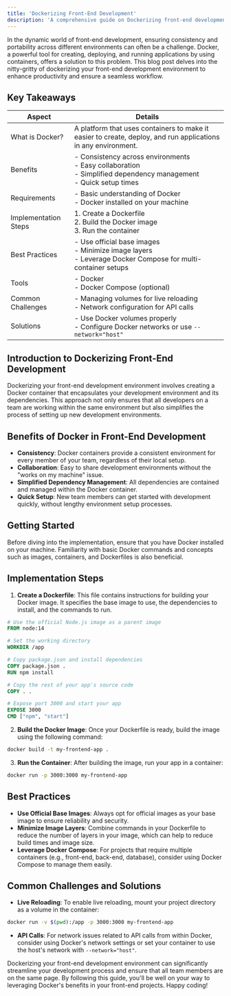 ```yaml
---
title: 'Dockerizing Front-End Development'
description: 'A comprehensive guide on Dockerizing front-end development environments for consistent and portable setups.'
---
```


In the dynamic world of front-end development, ensuring consistency and portability across different environments can often be a challenge. Docker, a powerful tool for creating, deploying, and running applications by using containers, offers a solution to this problem. This blog post delves into the nitty-gritty of dockerizing your front-end development environment to enhance productivity and ensure a seamless workflow.

## Key Takeaways

| Aspect               | Details                                                                                                                      |
| -------------------- | ---------------------------------------------------------------------------------------------------------------------------- |
| What is Docker?      | A platform that uses containers to make it easier to create, deploy, and run applications in any environment.                |
| Benefits             | - Consistency across environments<br />- Easy collaboration<br />- Simplified dependency management<br />- Quick setup times |
| Requirements         | - Basic understanding of Docker<br />- Docker installed on your machine                                                      |
| Implementation Steps | 1. Create a Dockerfile<br />2. Build the Docker image<br />3. Run the container                                              |
| Best Practices       | - Use official base images<br />- Minimize image layers<br />- Leverage Docker Compose for multi-container setups            |
| Tools                | - Docker<br />- Docker Compose (optional)                                                                                    |
| Common Challenges    | - Managing volumes for live reloading<br />- Network configuration for API calls                                             |
| Solutions            | - Use Docker volumes properly<br />- Configure Docker networks or use `--network="host"`                                     |

## Introduction to Dockerizing Front-End Development

Dockerizing your front-end development environment involves creating a Docker container that encapsulates your development environment and its dependencies. This approach not only ensures that all developers on a team are working within the same environment but also simplifies the process of setting up new development environments.

## Benefits of Docker in Front-End Development

- **Consistency**: Docker containers provide a consistent environment for every member of your team, regardless of their local setup.
- **Collaboration**: Easy to share development environments without the "works on my machine" issue.
- **Simplified Dependency Management**: All dependencies are contained and managed within the Docker container.
- **Quick Setup**: New team members can get started with development quickly, without lengthy environment setup processes.

## Getting Started

Before diving into the implementation, ensure that you have Docker installed on your machine. Familiarity with basic Docker commands and concepts such as images, containers, and Dockerfiles is also beneficial.

## Implementation Steps

1. **Create a Dockerfile**: This file contains instructions for building your Docker image. It specifies the base image to use, the dependencies to install, and the commands to run.

```Dockerfile
# Use the official Node.js image as a parent image
FROM node:14

# Set the working directory
WORKDIR /app

# Copy package.json and install dependencies
COPY package.json .
RUN npm install

# Copy the rest of your app's source code
COPY . .

# Expose port 3000 and start your app
EXPOSE 3000
CMD ["npm", "start"]
```

2. **Build the Docker Image**: Once your Dockerfile is ready, build the image using the following command:

```bash
docker build -t my-frontend-app .
```

3. **Run the Container**: After building the image, run your app in a container:

```bash
docker run -p 3000:3000 my-frontend-app
```

## Best Practices

- **Use Official Base Images**: Always opt for official images as your base image to ensure reliability and security.
- **Minimize Image Layers**: Combine commands in your Dockerfile to reduce the number of layers in your image, which can help to reduce build times and image size.
- **Leverage Docker Compose**: For projects that require multiple containers (e.g., front-end, back-end, database), consider using Docker Compose to manage them easily.

## Common Challenges and Solutions

- **Live Reloading**: To enable live reloading, mount your project directory as a volume in the container:

```bash
docker run -v $(pwd):/app -p 3000:3000 my-frontend-app
```

- **API Calls**: For network issues related to API calls from within Docker, consider using Docker's network settings or set your container to use the host's network with `--network="host"`.

Dockerizing your front-end development environment can significantly streamline your development process and ensure that all team members are on the same page. By following this guide, you'll be well on your way to leveraging Docker's benefits in your front-end projects. Happy coding!

